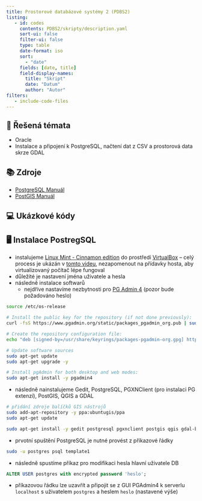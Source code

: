 ```yaml
---
title: Prostorové databázové systémy 2 (PDBS2)
listing:
   - id: codes
     contents: PDBS2/skripty/description.yaml
     sort-ui: false
     filter-ui: false
     type: table
     date-format: iso
     sort:
       - "date"
     fields: [date, title] 
     field-display-names:
       title: "Skript"
       date: "Datum"
       author: "Autor"
filters:
   - include-code-files
---
```


## 📃 Řešená témata

- Oracle 
- Instalace a připojení k PostgreSQL, načtení dat z CSV a prostorová data skrze GDAL

## 📚 Zdroje

- [PostgreSQL Manuál](https://www.postgresql.org/docs/14/index.html)
- [PostGIS Manuál](https://postgis.net/docs/manual-3.4/)

## 💻 Ukázkové kódy

::: {#codes}
:::

## 🖥 Instalace PostregSQL

- instalujeme [Linux Mint - Cinnamon edition](https://www.linuxmint.com/download.php) do prostředí [VirtualBox](https://www.virtualbox.org/wiki/Downloads) -- celý process je ukázán v [tomto videu](https://www.youtube.com/watch?v=5MwBbgdSZS0), nezapomenout na přídavky hosta, aby virtualizovaný počítač lépe fungoval
- důležité je nastavení jména uživatele a hesla
- následně instalace softwarů
   - nejdříve nastavíme nezbytnosti pro [PG Admin 4](https://www.pgadmin.org/download/pgadmin-4-apt/) (pozor bude požadováno heslo)
 
```bash
source /etc/os-release

# Install the public key for the repository (if not done previously):
curl -fsS https://www.pgadmin.org/static/packages_pgadmin_org.pub | sudo gpg --dearmor -o /usr/share/keyrings/packages-pgadmin-org.gpg

# Create the repository configuration file:
echo "deb [signed-by=/usr/share/keyrings/packages-pgadmin-org.gpg] https://ftp.postgresql.org/pub/pgadmin/pgadmin4/apt/$UBUNTU_CODENAME pgadmin4 main" | sudo tee /etc/apt/sources.list.d/pgadmin4.list

# Update software sources
sudo apt-get update
sudo apt-get upgrade -y

# Install pgAdmin for both desktop and web modes:
sudo apt-get install -y pgadmin4
```
   - následně nainstalujeme Gedit, PostgreSQL, PGXNClient (pro instalaci PG extenzí), PostGIS, QGIS a GDAL

```bash
# přidání zdroje balíčků GIS nástrojů
sudo add-apt-repository -y ppa:ubuntugis/ppa
sudo apt-get update

sudo apt-get install -y gedit postgresql pgxnclient postgis qgis gdal-bin
```

   - prvotní spuštění PostgreSQL je nutné provést z příkazové řádky

```bash
sudo -u postgres psql template1
```
   - následně spustíme příkaz pro modifikaci hesla hlavní uživatele DB
  
```sql
ALTER USER postgres with encrypted password 'heslo';
```
   - příkazovou řádku lze uzavřít a připojit se z GUI PGAdmin4 k serverlu `localhost` s uživatelem `postgres` a heslem `heslo` (nastavené výše)

